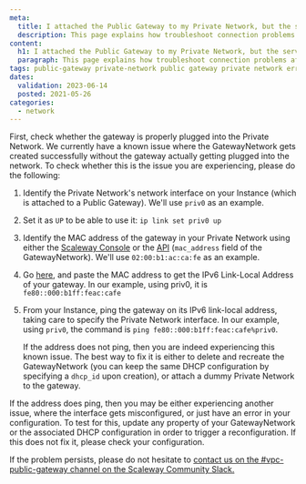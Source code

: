 ```yaml
---
meta:
  title: I attached the Public Gateway to my Private Network, but the services provided by the gateway are not working (NAT etc)
  description: This page explains how troubleshoot connection problems after after attaching a Public Gateway to a Private Network wbut finding that the services provided by the gateway are not working (NAT etc)
content:
  h1: I attached the Public Gateway to my Private Network, but the services provided by the gateway are not working (NAT etc)
  paragraph: This page explains how troubleshoot connection problems after after attaching a Public Gateway to a Private Network wbut finding that the services provided by the gateway are not working (NAT etc)
tags: public-gateway private-network public gateway private network error nat dns 
dates:
  validation: 2023-06-14
  posted: 2021-05-26
categories:
  - network
---
```


<Macro id="iam-requirements" />

First, check whether the gateway is properly plugged into the Private Network. We currently have a known issue where the GatewayNetwork gets created successfully without the gateway actually getting plugged into the network. To check whether this is the issue you are experiencing, please do the following:

1. Identify the Private Network's network interface on your Instance (which is attached to a Public Gateway). We'll use `priv0` as an example.
2. Set it as `UP` to be able to use it: `ip link set priv0 up`
3. Identify the MAC address of the gateway in your Private Network using either the [Scaleway Console](https://console.scaleway.com/) or the [API](https://www.scaleway.com/en/developers/api/public-gateway/#path-gateway-networks) (`mac_address` field of the GatewayNetwork). We'll use `02:00:b1:ac:ca:fe` as an example.
4. Go [here](https://ben.akrin.com/?p=1347), and paste the MAC address to get the IPv6 Link-Local Address of your gateway. In our example, using priv0, it is `fe80::000:b1ff:feac:cafe`
5. From your Instance, ping the gateway on its IPv6 link-local address, taking care to specify the Private Network interface. In our example, using `priv0`, the command is `ping fe80::000:b1ff:feac:cafe%priv0`.

    If the address does not ping, then you are indeed experiencing this known issue. The best way to fix it is either to delete and recreate the GatewayNetwork (you can keep the same DHCP configuration by specifying a `dhcp_id` upon creation), or attach a dummy Private Network to the gateway.

If the address does ping, then you may be either experiencing another issue, where the interface gets misconfigured, or just have an error in your configuration. To test for this, update any property of your GatewayNetwork or the associated DHCP configuration in order to trigger a reconfiguration. If this does not fix it, please check your configuration.

If the problem persists, please do not hesitate to [contact us on the #vpc-public-gateway channel on the Scaleway Community Slack.](https://scaleway-community.slack.com/archives/C01NTFET64D) 
